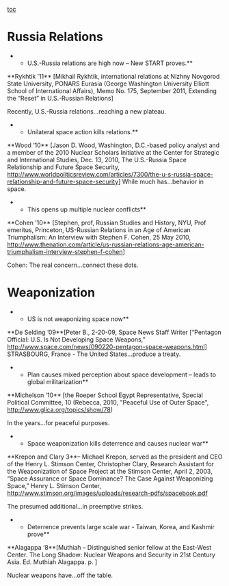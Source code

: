 [[toc]]
=Russia Relations= 

**U.S.-Russia relations are high now – New START proves.**
<span class="s1">**Rykhtik ’11** </span>[Mikhail Rykhtik, international relations at Nizhny Novgorod State University, PONARS Eurasia (George Washington University Elliott School of International Affairs), Memo No. 175, September 2011, Extending the “Reset” in U.S.-Russian Relations]

<span class="s2">Recently, </span><span class="s1">U.S.-Russia relations...reaching a new plateau.</span>

**Unilateral space action kills relations.**
<span class="s1">**Wood ’10** </span>[Jason D. Wood, Washington, D.C.-based policy analyst and a member of the 2010 Nuclear Scholars Initiative at the Center for Strategic and International Studies, Dec. 13, 2010, The U.S.-Russia Space Relationship and Future Space Security, http://www.worldpoliticsreview.com/articles/7300/the-u-s-russia-space-relationship-and-future-space-security]
While much has...<span class="s1">behavior in space.</span>

**This opens up multiple nuclear conflicts**
<span class="s1">**Cohen ’10** </span>[Stephen, prof, Russian Studies and History, NYU, Prof emeritus, Princeton, US-Russian Relations in an Age of American Triumphalism: An Interview with Stephen F. Cohen, 25 May 2010, [[http://www.thenation.com/article/us-russian-relations-age-american-triumphalism-interview-stephen-f-cohen]]]

Cohen: The real concern...connect these dots.



=Weaponization= 

**US is not weaponizing space now**
<span class="s1">**De Selding ’09**</span>[Peter B., 2-20-09, Space News Staff Writer [“Pentagon Official: U.S. Is Not Developing Space Weapons,” [[http://www.space.com/news/090220-pentagon-space-weapons.html%22%20%5Ct%20%22_blank|http://www.space.com/news/090220-pentagon-space-weapons.html]]]
STRASBOURG, France - <span class="s1">The United States...</span>produce a treaty.

**Plan causes mixed perception about space development – leads to global militarization**
<span class="s1">**Michelson ’10**</span> [the Roeper School Egypt Representative, Special Political Committee, 10 (Rebecca, 2010, "Peaceful Use of Outer Space", http://www.glica.org/topics/show/78)

In the years...for peaceful purposes.

**Space weaponization kills deterrence and causes nuclear war**
<span class="s1">**Krepon and Clary 3**</span>– Michael Krepon, served as the president and CEO of the Henry L. Stimson Center, Christopher Clary, Research Assistant for the Weaponization of Space Project at the Stimson Center, April 2, 2003, “Space Assurance or Space Dominance? The Case Against Weaponizing Space,” Henry L. Stimson Center, http://www.stimson.org/images/uploads/research-pdfs/spacebook.pdf

<span class="s3">The</span><span class="s4"> presumed additional...in preemptive strikes.</span>

**Deterrence prevents large scale war - Taiwan, Korea, and Kashmir prove**
<span class="s1">**Alagappa ‘8**</span>[Muthiah – Distinguished senior fellow at the East-West Center. The Long Shadow: Nuclear Weapons and Security in 21st Century Asia. Ed. Muthiah Alagappa. p. ]

<span class="s4">Nuclear weapons have...</span><span class="s3">off the table</span>.